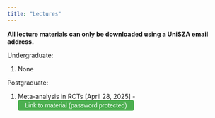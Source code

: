 ```yaml
---
title: "Lectures"
---
```


**All lecture materials can only be downloaded using a UniSZA email address.**

Undergraduate:

1.  None

Postgraduate:

1.  Meta-analysis in RCTs \[April 28, 2025\] - <button onclick="checkPassword()" style="padding:4px 16px; font-size:14px; border-radius:4px; background-color:#4CAF50; color:white; border:none; cursor:pointer; display:inline;"> Link to material (password protected) </button>

```{=html}
<script>
function checkPassword() {
  const password = prompt("Please enter the password:");
  const correctPassword = "uniszakt";  // change this
  const targetURL = "https://drive.google.com/drive/folders/1NDx8YtYe36OO4FJNsLpDkyr5PXyDd0xR?usp=sharing";  // change this

  if (password === correctPassword) {
    window.location.href = targetURL;
  } else {
    alert("Incorrect password. Access denied.");
  }
}
</script>
```
